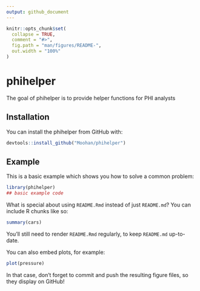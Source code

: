 ```yaml
---
output: github_document
---
```


<!-- README.md is generated from README.Rmd. Please edit that file -->

```r
knitr::opts_chunk$set(
  collapse = TRUE,
  comment = "#>",
  fig.path = "man/figures/README-",
  out.width = "100%"
)
```
# phihelper

<!-- badges: start -->
<!-- badges: end -->

The goal of phihelper is to provide helper functions for PHI analysts

## Installation

You can install the phihelper from GitHub with:

``` r
devtools::install_github("Moohan/phihelper")
```

## Example

This is a basic example which shows you how to solve a common problem:

```r
library(phihelper)
## basic example code
```

What is special about using `README.Rmd` instead of just `README.md`? You can include R chunks like so:

```r
summary(cars)
```

You'll still need to render `README.Rmd` regularly, to keep `README.md` up-to-date.

You can also embed plots, for example:

```r
plot(pressure)
```

In that case, don't forget to commit and push the resulting figure files, so they display on GitHub!
